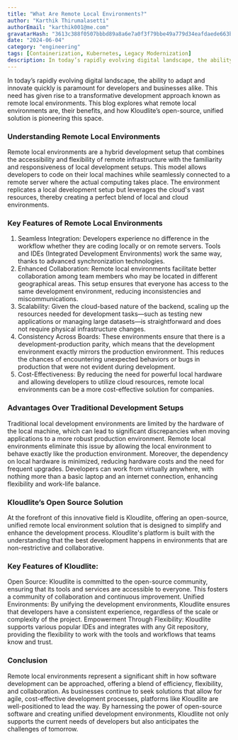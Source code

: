 ```yaml
---
title: "What Are Remote Local Environments?"
author: "Karthik Thirumalasetti"
authorEmail: "karthik001@me.com"
gravatarHash: "3613c388f0507bbbd89a8a6e7a0f3f79bbe49a779d34eafdaede663b3f2a2542"
date: "2024-06-04"
category: "engineering"
tags: [Containerization, Kubernetes, Legacy Modernization]
description: In today’s rapidly evolving digital landscape, the ability to adapt and innovate quickly is paramount for developers and businesses alike. This need has given rise to a transformative development approach known as remote local environments. This blog explores what remote local environments are, their benefits, and how Kloudlite’s open-source, unified solution is pioneering this space. 
---
```


In today’s rapidly evolving digital landscape, the ability to adapt and innovate quickly is paramount for developers and businesses alike. This need has given rise to a transformative development approach known as remote local environments. This blog explores what remote local environments are, their benefits, and how Kloudlite’s open-source, unified solution is pioneering this space. 
### Understanding Remote Local Environments
Remote local environments are a hybrid development setup that combines the accessibility and flexibility of remote infrastructure with the familiarity and responsiveness of local development setups. This model allows developers to code on their local machines while seamlessly connected to a remote server where the actual computing takes place. The environment replicates a local development setup but leverages the cloud's vast resources, thereby creating a perfect blend of local and cloud environments.
### Key Features of Remote Local Environments
1. Seamless Integration: Developers experience no difference in the workflow whether they are coding locally or on remote servers. Tools and IDEs (Integrated Development Environments) work the same way, thanks to advanced synchronization technologies.
2. Enhanced Collaboration: Remote local environments facilitate better collaboration among team members who may be located in different geographical areas. This setup ensures that everyone has access to the same development environment, reducing inconsistencies and miscommunications.
3. Scalability: Given the cloud-based nature of the backend, scaling up the resources needed for development tasks—such as testing new applications or managing large datasets—is straightforward and does not require physical infrastructure changes.
4. Consistency Across Boards: These environments ensure that there is a development-production parity, which means that the development environment exactly mirrors the production environment. This reduces the chances of encountering unexpected behaviors or bugs in production that were not evident during development.
5. Cost-Effectiveness: By reducing the need for powerful local hardware and allowing developers to utilize cloud resources, remote local environments can be a more cost-effective solution for companies.
### Advantages Over Traditional Development Setups
Traditional local development environments are limited by the hardware of the local machine, which can lead to significant discrepancies when moving applications to a more robust production environment. Remote local environments eliminate this issue by allowing the local environment to behave exactly like the production environment.
Moreover, the dependency on local hardware is minimized, reducing hardware costs and the need for frequent upgrades. Developers can work from virtually anywhere, with nothing more than a basic laptop and an internet connection, enhancing flexibility and work-life balance.
### Kloudlite’s Open Source Solution
At the forefront of this innovative field is Kloudlite, offering an open-source, unified remote local environment solution that is designed to simplify and enhance the development process. Kloudlite's platform is built with the understanding that the best development happens in environments that are non-restrictive and collaborative.
### Key Features of Kloudlite:
Open Source: Kloudlite is committed to the open-source community, ensuring that its tools and services are accessible to everyone. This fosters a community of collaboration and continuous improvement.
Unified Environments: By unifying the development environments, Kloudlite ensures that developers have a consistent experience, regardless of the scale or complexity of the project.
Empowerment Through Flexibility: Kloudlite supports various popular IDEs and integrates with any Git repository, providing the flexibility to work with the tools and workflows that teams know and trust.
### Conclusion
Remote local environments represent a significant shift in how software development can be approached, offering a blend of efficiency, flexibility, and collaboration. As businesses continue to seek solutions that allow for agile, cost-effective development processes, platforms like Kloudlite are well-positioned to lead the way. By harnessing the power of open-source software and creating unified development environments, Kloudlite not only supports the current needs of developers but also anticipates the challenges of tomorrow.


